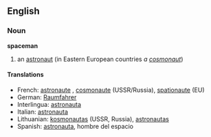 ==English==
===Noun===
'''spaceman'''
# an [[astronaut]] (in Eastern European countries ''a [[cosmonaut]]'')

====Translations====
* French: [[astronaute]] {{US}}, [[cosmonaute]] (USSR/Russia), [[spationaute]] (EU)
* German: [[Raumfahrer]] 
* Interlingua: [[astronauta]] 
* Italian: [[astronauta]] 
*Lithuanian: [[kosmonautas]] {{m}} (USSR, Russia), [[astronautas]] {{m}} {{US}}
* Spanish: [[astronauta]], hombre del espacio